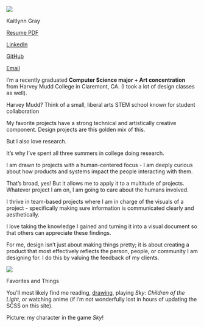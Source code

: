 ::::::{.about-me-container}

::::{.main-text}

![](../images/headshot-zoomed.JPEG)



:::{.big-text}
Kaitlynn Gray
:::



:::{.links}

[Resume PDF](../documents/Kaitlynn%20Gray%20-%20Resume.pdf) 

[LinkedIn](https://www.linkedin.com/in/kaitlynn-gray) 

[GitHub](https://github.com/Mehnemoi) 

[Email](mailto:kaitlynngray314@gmail.com) 

:::

:::{.about-me-text-container}

::: {.about-me}
I'm a recently graduated **Computer Science major + Art concentration** from Harvey Mudd College in Claremont, CA. (I took a lot of design classes as well).
:::



::: {.asides}
Harvey Mudd? Think of a small, liberal arts STEM school known for student collaboration
:::



::: {.about-me}
My favorite projects have a strong technical and artistically creative component. Design projects are this golden mix of this. 

But I also love research.
:::


::: {.asides}
It's why I’ve spent all three summers in college doing research.
:::

::: {.about-me}
I am drawn to projects with a human-centered focus - I am deeply curious about how products and systems impact the people interacting with them.
:::

::: {.asides}
That’s broad, yes! But it allows me to apply it to a multitude of projects. Whatever project I am on, I am going to care about the humans involved.
:::

::: {.about-me}
I thrive in team-based projects where I am in charge of the visuals of a project - specifically making sure information is communicated clearly and aesthetically. 

I love taking the knowledge I gained and turning it into a visual document so that others can appreciate these findings.

For me, design isn’t just about making things pretty; it is about creating a product that most effectively reflects the person, people, or community I am designing for. I do this by valuing the feedback of my clients.
:::


:::

::::



::::{.about-me-sides}
<!-- start of project container -->

::: {.sides-container .faded-border}

:::{.proj-image .code}
![](../images/IMG_2630.JPG)

:::

::: {.proj-title}

Favorites and Things

:::

::: {.about-me-text}
You'll most likely find me reading, [drawing](/tab-art/Sketches.qmd), playing *Sky: Children of the Light*, or watching anime (if I'm not wonderfully lost in hours of updating the SCSS on this site).

Picture: my character in the game *Sky*!

:::



:::
<!-- end of project container -->

:::

::::






